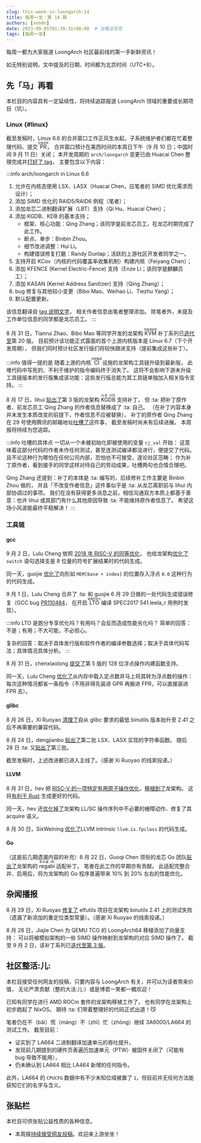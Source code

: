 ```yaml
---
slug: this-week-in-loongarch-14
title: 每周一龙：第 14 期
authors: [xen0n]
date: 2023-09-05T01:39:31+08:00  # 当晚没写完
tags: [每周一龙]
---
```


每周一都为大家报道 LoongArch 社区最前线的第一手新鲜资讯！

<!-- truncate -->

如无特别说明，文中提及的日期、时间都为北京时间（UTC+8）。

## 先「马」再看

本栏目的内容具有一定延续性，将持续追踪报道 LoongArch 领域的重要或长期项目（坑）。

### Linux {#linux}


<Link id="linux-6.6-loongarch-changes" />

截至发稿时，Linux 6.6 的合并窗口工作正风生水起，子系统维护者们都在忙着整理代码、提交 <ruby>PR<rt>拉取请求</rt></ruby>。
合并窗口预计在美西时间的本周日下午（9 月 10 日；中国时间 9 月 11 日）关闭；
本开发周期的 `arch/loongarch` 变更已由 Huacai Chen 整理完成并[打好了 tag](https://git.kernel.org/chenhuacai/linux-loongson/l/loongarch-6.6)，
主要包含以下内容：

:::info arch/loongarch in Linux 6.6
1. 允许在内核态使用 LSX、LASX（Huacai Chen，应笔者的 SIMD 优化需求而设计）；
2. 添加 SIMD 优化的 RAID5/RAID6 例程（笔者）；
3. 添加龙芯二进制翻译扩展（LBT）支持（Qi Hu、Huacai Chen）；
4. 添加 KGDB、KDB 的基本支持；
    * 框架、核心功能：Qing Zhang；该同学是前龙芯员工，在龙芯时期完成了此工作。
    * 断点、单步：Binbin Zhou。
    * 细节改进调整：Hui Li。
    * 构建错误修复打磨：Randy Dunlap；活跃的上游社区开发者同学之一。
5. 支持开启 KCov（内核的代码覆盖率收集机制）构建内核（Feiyang Chen）；
6. 添加 KFENCE (Kernel Electric-Fence) 支持（Enze Li；该同学是麒麟员工）；
7. 添加 KASAN (Kernel Address Sanitizer) 支持（Qing Zhang）；
8. bug 修复与其他较小变更（Bibo Mao、Weihao Li、Tiezhu Yang）；
9. 默认配置更新。

该信息翻译自 [tag 说明文字](https://git.kernel.org/pub/scm/linux/kernel/git/chenhuacai/linux-loongson.git/tag/?h=loongarch-6.6)，
相关作者信息由笔者整理添加。
除笔者外，未提及工作单位信息的同学都是龙芯员工。
:::

8 月 31 日，Tianrui Zhao、Bibo Mao 等同学开发的龙架构 <ruby>KVM<rt>内核虚拟机</rt></ruby>
补丁系列已[迭代至](https://lore.kernel.org/loongarch/20230831083020.2187109-1-zhaotianrui@loongson.cn/)第 20 版。
目前预计该功能正式露面的首个上游内核版本是 Linux 6.7（下个开发周期），
但我们同时预计社区发行版们将较快跟进支持（提前集成这些补丁）。

:::info 值得一提的是
随着上游的内核 <ruby>CI<rt>持续集成</rt></ruby> 设施的龙架构工具链升级到最新版，
此堆代码中写死的、不利于维护的指令编码终于消失了。
这将不会影响下游未升级工具链版本的发行版集成该功能：这些发行版总能为其工具链单独加入相关指令支持。
:::

8 月 17 日，lihui
[贴出了](https://lore.kernel.org/loongarch/20230817032825.22974-1-lihui@loongson.cn/)第 3 版的龙架构 <ruby>KGDB<rt>内核 GDB</rt></ruby> 支持补丁，
但 :ta: 把补丁原作者、前龙芯员工 Qing Zhang 的作者信息替换成了 :ta: 自己。
（在补丁内容本身并未发生本质改变的前提下，作者信息不应被替换）。
补丁的原作者 Qing Zhang 在 29 号使用腾讯的邮箱地址[吐槽了](https://lore.kernel.org/loongarch/ea1126e8-690c-424e-ab52-ef5ebbc9707a@tencent.com/)这件事，
截至发稿时尚未有后续进展。
本周报将持续为您追踪。

:::info 吐槽的具体点
一切从一个未被初始化即被使用的变量 `cj_val` 开始：
这意味着这部分代码的作者未作任何测试，甚至连测试编译都没进行，便提交了代码。
且不论这种行为哪怕在任何公司内部，恐怕也不可接受，遑论社区范畴；
作为补丁原作者，看到接手的同学这样对待自己的劳动成果，吐槽两句也合情合理吧。

Qing Zhang 还提到：补丁的本体是 :ta: 编写的，后续修补工作主要是 Binbin Zhou 做的，
并且「不改变作者信息」这件事似乎是 :ta: 从龙芯离职前与 lihui 内部协调过的事项。
我们在没有获得更多消息之前，相信沟通双方本质上都基于善意：也许 lihui
或其部门有什么其他原因导致 :ta: 不能维持原作者信息了。
希望这场小风波能最终平稳解决！
:::

### 工具链

#### gcc

9 月 2 日，Lulu Cheng 依照 [2018 年 RISC-V 的同等优化](https://gcc.gnu.org/git/?p=gcc.git;a=commitdiff;h=7bbce9b50302959286381d9177818642bceaf301)，
也给龙架构[优化了](https://gcc.gnu.org/pipermail/gcc-patches/2023-September/629155.html) `switch` 语句选择支是 8 位量的符号扩展结果时的代码生成。

同一天，guojie [优化了](https://gcc.gnu.org/pipermail/gcc-patches/2023-September/629157.html)向形如 `MEM[base + index]` 的位置存入浮点 `0.0` 这种行为的代码生成。

9 月 1 日，Lulu Cheng 合并了 :ta: 和 guojie 6 月 29 日做的一处代码生成错误修复（GCC bug [PR110484](https://gcc.gnu.org/bugzilla/show_bug.cgi?id=110484)，
在开启 <ruby>LTO<rt>链接时优化</rt></ruby> 编译 SPEC2017 541.leela\_r 用例时发现）。

:::info LTO 是跑分专享优化吗？有用吗？会反而造成性能劣化吗？
简单的回答：不是；有用；不大可能，不必担心。

复杂的回答：取决于具体发行版和软件作者的编译参数选择；取决于具体代码写法；具体情况具体分析。
:::

8 月 31 日，chenxiaolong [提交了](https://gcc.gnu.org/pipermail/gcc-patches/2023-August/628895.html)第 5 版的
128 位浮点操作内建函数支持。

同一天，Lulu Cheng [优化了](https://gcc.gnu.org/pipermail/gcc-patches/2023-August/628950.html)从内存中载入定点数并马上将其转为浮点数的操作：
每次这种情况都省一条指令（不用非得先装进 GPR 再搬进 FPR，可以直接装进 FPR 去）。

#### glibc

8 月 26 日，Xi Ruoyao [清理了](https://sourceware.org/pipermail/libc-alpha/2023-August/151146.html)自从
glibc 要求的最低 binutils 版本抬升至 2.41 之后不再需要的兼容代码。

8 月 24 日，dengjianbo [贴出了](https://sourceware.org/pipermail/libc-alpha/2023-August/151091.html)第二批 LSX、LASX 实现的字符串函数。
随后 28 日 :ta: 又[贴出了](https://sourceware.org/pipermail/libc-alpha/2023-August/151156.html)第三批。

截至发稿时，上述改进都已进入主线了。（感谢 Xi Ruoyao 的线索投递。）

#### LLVM

8 月 31 日，hev 把 [RISC-V 的一项特定有用原子操作优化](https://reviews.llvm.org/D156801)，[移植到了](https://reviews.llvm.org/D159252)龙架构。
这将[有利于 Rust](https://github.com/rust-lang/rust/pull/114034) 生成更好的代码。

同一天，hev 还[优化掉了](https://reviews.llvm.org/D159272)龙架构 LL/SC 操作序列中不必要的栅障动作、修复了其 acquire 语义。

8 月 30 日，SixWeining [优化了](https://reviews.llvm.org/D159183)LLVM intrinsic `llvm.is.fpclass` 的代码生成。

#### Go

（这是前几期遗漏内容的补充）8 月 22 日，Guoqi Chen 领衔的龙芯 Go 团队[贴出了](https://go-review.googlesource.com/c/go/+/521790)龙架构的 <ruby>regabi<rt>寄存器 ABI</rt></ruby> 适配补丁。
笔者在此工作的早期亦有贡献。
此适配完整合并、启用后，将为龙架构的 Go 程序普遍带来 10% 到 20% 左右的性能优化。

## 杂闻播报

8 月 29 日，Xi Ruoyao [修复了](https://sourceware.org/pipermail/elfutils-devel/2023q3/006362.html)
elfutils 项目在龙架构 binutils 2.41 上的测试失败（遗漏了新添加的重定位类型常量）。（感谢 Xi Ruoyao 的线索投递。）

8 月 28 日，Jiajie Chen 为 QEMU TCG 的 LoongArch64 移植添加了向量支持：
可以将被模拟架构的一些 SIMD 操作映射到龙架构的对应 SIMD 操作了。
截至 9 月 2 日，该补丁系列已[迭代至第 3 版](https://patchwork.ozlabs.org/project/qemu-devel/list/?series=371423)。

## 社区整活:儿:

本栏目接受任何网友的投稿，只要内容与 LoongArch 有关，并可以为读者带来价值，
无论严肃贡献（整的大活:儿:）或是博君一笑都一概欢迎！

已知有同学在进行 AMD ROCm 套件的龙架构移植工作了，
也有同学在龙架构上初步跑起了 NixOS。
期待 :ta: 们带着整理好的代码正式出道！:smirk_cat:

笔者仍在不（bǎi）慌（máng）不（zhī）忙（zhōng）继续 3A6000/LA664 的测试工作。
截至目前：

* 证实到了 LA664 二进制翻译加速单元的吞吐提升，
* 发现前几期提到的硬件页表遍历加速单元（PTW）被固件关闭了（可能有 bug 导致不能用），
* 仍未确认到 LA664 相比 LA464 新增的任何指令。

此外，LA664 的 `CPUCFG` 数据中有不少未知位域被置了 `1`，但目前并无任何方法能获知它们的名字与含义。

## 张贴栏

本栏目可供张贴公益性质的各种信息。

* 本周报[持续接受网友投稿][call-for-submissions]。欢迎来上游坐坐！

[call-for-submissions]: https://github.com/loongson-community/areweloongyet/issues/16
